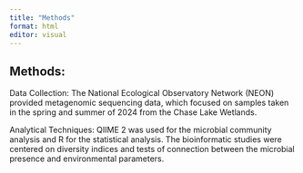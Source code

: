 ```yaml
---
title: "Methods"
format: html
editor: visual
---
```


## Methods:

Data Collection: The National Ecological Observatory Network (NEON) provided metagenomic sequencing data, which focused on samples taken in the spring and summer of 2024 from the Chase Lake Wetlands.

Analytical Techniques: QIIME 2 was used for the microbial community analysis and R for the statistical analysis. The bioinformatic studies were centered on diversity indices and tests of connection between the microbial presence and environmental parameters.
